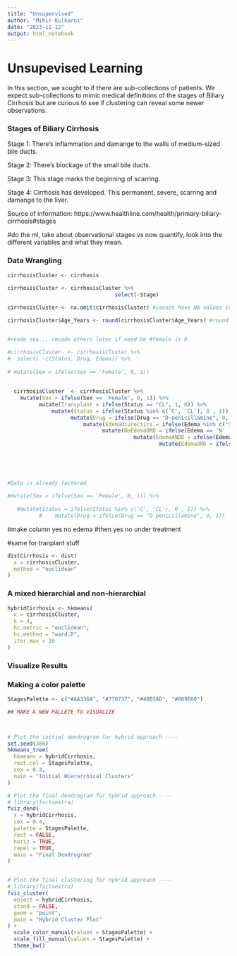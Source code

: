 ```yaml
---
title: "Unsupervised"
author: "Mihir Kulkarni"
date: "2023-12-12"
output: html_notebook
---
```



# Unsupevised Learning

 In this section, we sought to if there are sub-collections of patients. We expect sub-collections to mimic medical definitions of the stages of Biliary Cirrhosis but are curious to see if clustering can reveal some newer observations. 

### Stages of Biliary Cirrhosis

Stage 1: There's inflammation and damange to the walls of medium-sized bile ducts.

Stage 2: There's blockage of the small bile ducts.

Stage 3: This stage marks the beginning of scarring. 

Stage 4: Cirrhosis has developed. This permanent, severe, scarring and damange to the liver.

Source of information: https://www.healthline.com/health/primary-biliary-cirrhosis#stages


#do the ml, take about observational stages vs now quantify, look into the different variables and what they mean. 

### Data Wrangling
```r

cirrhosisCluster <- cirrhosis

cirrhosisCluster <- cirrhosisCluster %>%                 
                                  select(-Stage)     
                                              
cirrhosisCluster <- na.omit(cirrhosisCluster) #cannot have NA values in clustering

cirrhosisCluster$Age_Years <- round(cirrhosisCluster$Age_Years) #round age to whole numbers


#reode sex... recode others later if need be #female is 0

#cirrhosisCluster  <- cirrhosisCluster %>%
#  select( -c(Status, Drug, Edema)) %>%
  
# mutate(Sex = ifelse(Sex == 'Female', 0, 1))
     
      
  cirrhosisCluster  <- cirrhosisCluster %>%
    mutate(Sex = ifelse(Sex == 'Female', 0, 1)) %>%
          mutate(Transplant = ifelse(Status == "CL", 1, 0)) %>%
              mutate(Status = ifelse(Status %in% c('C', 'CL'), 0 , 1)) %>%
                    mutate(Drug = ifelse(Drug == "D-penicillamine", 0, 1)) %>%
                        mutate(EdemaDiurectics = ifelse(Edema %in% c('S', 'Y'), 1, 0)) %>%
                              mutate(NoEdemaORD = ifelse(Edema == 'N' , 1, 0)) %>%
                                        mutate(EdemaANDD = ifelse(Edema == "Y", 1, 0)) %>%
                                                mutate(EdemaORD = ifelse(Edema == "S", 1, 0)) %>%
                                                                              select(-Edema)
                                        
                                    
                          

#Data is already factored
     
#mutate(Sex = ifelse(Sex == 'Female', 0, 1)) %>%
  
   #mutate(Status = ifelse(Status %in% c('C', 'CL'), 0 , 1)) %>%
          #    mutate(Drug = ifelse(Drug == "D-penicillamine", 0, 1))
```

#make column yes no edema
#then yes no under treatment


#same for tranplant stuff


```r
distCirrhosis <- dist(
  x = cirrhosisCluster,
  method = "euclidean"
)

```



### A mixed hierarchial and non-hierarchial 

```r

hybridCirrhosis <- hkmeans(
  x = cirrhosisCluster,
  k = 4,
  hc.metric = "euclidean",
  hc.method = "ward.D",
  iter.max = 10
)

```


### Visualize Results


### Making a color palette
```r

StagesPalette <- c("#AA336A", "#770737", "#40B5AD", "#009E60")

```


```r

## MAKE A NEW PALLETE TO VISUALIZE



# Plot the initial dendrogram for hybrid approach ----
set.seed(380)
hkmeans_tree(
  hkmeans = hybridCirrhosis,
  rect.col = StagesPalette,
  cex = 0.4,
  main = "Initial Hierarchical Clusters"
)

```

```r
# Plot the final dendrogram for hybrid approach ----
# library(factoextra)
fviz_dend(
  x = hybridCirrhosis,
  cex = 0.4,
  palette = StagesPalette,
  rect = FALSE,
  horiz = TRUE,
  repel = TRUE,
  main = "Final Dendrogram"
)



```

```r

# Plot the final clustering for hybrid approach ----
# library(factoextra)
fviz_cluster(
  object = hybridCirrhosis,
  stand = FALSE,
  geom = "point",
  main = "Hybrid Cluster Plot"
) +
  scale_color_manual(values = StagesPalette) +
  scale_fill_manual(values = StagesPalette) +
  theme_bw() 

```


